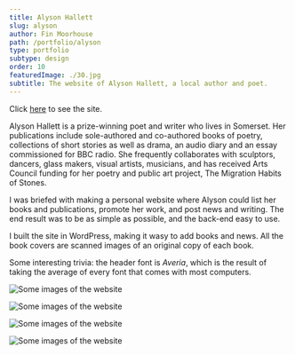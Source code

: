 ```yaml
---
title: Alyson Hallett
slug: alyson
author: Fin Moorhouse
path: /portfolio/alyson
type: portfolio
subtype: design
order: 10
featuredImage: ./30.jpg
subtitle: The website of Alyson Hallett, a local author and poet.
---
```


Click <a href="https://www.alysonhallett.com" target="blank">here</a> to see the site.

Alyson Hallett is a prize-winning poet and writer who lives in Somerset. Her publications include sole-authored and co-authored books of poetry, collections of short stories as well as drama, an audio diary and an essay commissioned for BBC radio. She frequently collaborates with sculptors, dancers, glass makers, visual artists, musicians, and has received Arts Council funding for her poetry and public art project, The Migration Habits of Stones.

I was briefed with making a personal website where Alyson could list her books and publications, promote her work, and post news and writing. The end result was to be as simple as possible, and the back-end easy to use.

I built the site in WordPress, making it wasy to add books and news. All the book covers are scanned images of an original copy of each book.

Some interesting trivia: the header font is _Averia_, which is the result of taking the average of every font that comes with most computers.

![Some images of the website](./73.jpg)

![Some images of the website](./74.jpg)

![Some images of the website](./75.jpg)

![Some images of the website](./30.jpg)
